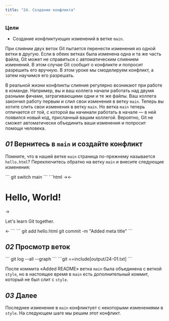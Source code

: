 ```yaml
---
title: "24. Создание конфликта"
---
```


### Цели

- Создание конфликтующих изменений в ветке `main`.

При слиянии двух веток Git пытается перенести изменения из одной ветки в другую. Если в обеих ветках была изменена одна и та же часть файла, Git может не справиться с автоматическим слиянием изменений. В этом случае Git сообщит о конфликте и попросит разрешить его вручную. В этом уроке мы смоделируем конфликт, а затем научимся его разрешать.

В реальной жизни конфликты слияния регулярно возникают при работе в команде. Например, вы и ваш коллега начали работать над двумя разными фичами, затрагивающими одни и те же файлы. Ваш коллега закончил работу первым и слил свои изменения в ветку `main`. Теперь вы хотите слить свои изменения в ветку `main`. Но ветка `main` теперь отличается от той, с которой вы начинали работать в начале — в ней появился новый код, присланный вашим коллегой. Вероятно, Git не сможет автоматически объединить ваши изменения и попросит помощи человека.

## _01_ Вернитесь в `main` и создайте конфликт

Помните, что в нашей ветке `main` страница по-прежнему называется `hello.html`? Переключитесь обратно на ветку `main` и внесите следующие изменения:

<Run no_title={true}>
```
git switch main
```
</Run>

<File file="hello.html">
```html
<!-- Author: Alexander Shvets (alex@githowto.com) -->
<html>
  <head>
    →<title>Hello World Page</title>←
  </head>
  <body>
    <h1>Hello, World!</h1>
    →<p>Let's learn Git together.</p>←
  </body>
</html>
```
</File>

<Run>
```
git add hello.html
git commit -m "Added meta title"
```
</Run>

## _02_ Просмотр веток

<Run>
```
git log --all --graph
```
</Run>

<Output>
```git
==include[output/24-01.txt]
```
</Output>

После коммита «Added README» ветка `main` была объединена с веткой `style`, но в настоящее время в `main` есть дополнительный коммит, который не был слит с `style`.

## _03_ Далее

Последнее изменение в `main` конфликтует с некоторыми изменениями в `style`. На следующем шаге мы решим этот конфликт.
